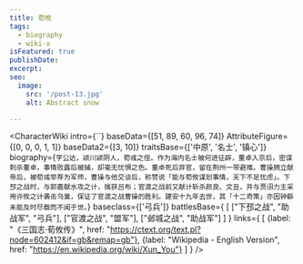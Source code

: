 ```yaml
---
title: 荀攸
tags:
  - biography
  - wiki-x
isFeatured: true
publishDate:
excerpt:
seo:
  image:
    src: '/post-13.jpg'
    alt: Abstract snow

---
```



<CharacterWiki
  intro={``}
  baseData={[51, 89, 60, 96, 74]}
  AttributeFigure={[0, 0, 0, 1, 1]}
  baseData2={[3, 10]}
  traitsBase={['中原', '名士', '镇心']}
  biography={`字公达，颍川颍阴人，荀彧之侄。作为海内名士被何进征辟，董卓入京后，密谋刺杀董卓，事情败露后被捕，却毫无忧惧之色。董卓死后弃官，留在荆州一带避难。曹操拥立献帝后，被荀彧举荐为军师，曹操与他交谈后，称赞说「能与荀攸谋划事情，天下不足忧虑」。下邳之战时，与郭嘉献水攻之计，擒获吕布；官渡之战前又献计斩杀颜良、文丑，并与贾诩力主采用许攸之计袭击乌巢，保证了官渡之战曹操的胜利。建安十九年去世，其「十二奇策」亦因钟繇未能及时尽载而不闻于世。`}
  baseclass={['弓兵']}
  battlesBase={
    [
      ["下邳之战", "助战军", "弓兵"],
      ["官渡之战", "盟军"],
      ["邺城之战", "助战军"]
    ]
  }
  links={
    [
      {label: "《三国志·荀攸传》", href: "https://ctext.org/text.pl?node=602412&if=gb&remap=gb"},
      {label: "Wikipedia - English Version", href: "https://en.wikipedia.org/wiki/Xun_You"}
    ]
  }
/>
